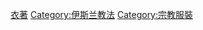 {{commonscat}}

[[Category:伊斯蘭文化|衣著]]
[[Category:伊斯兰教法|Category:伊斯兰教法]]
[[Category:宗教服裝|Category:宗教服裝]]